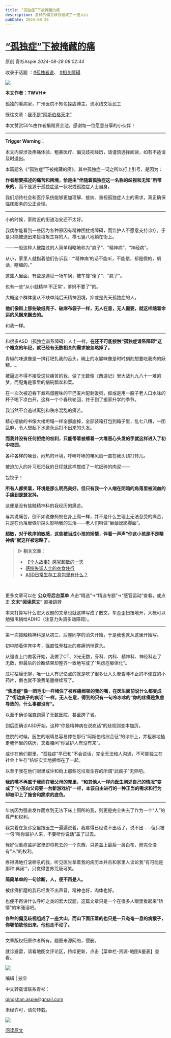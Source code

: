 ```yaml
---
title: “孤独症”下被掩藏的痛
description: 各种的偏见歧视组成了一座大山
pubDate: 2024-08-28
---
```


# [“孤独症”下被掩藏的痛](http://mp.weixin.qq.com/s?__biz=MzIyMzgyMjY5NQ==&mid=2247524100&idx=1&sn=92c38366a4513a78ac4876152b7268ec&chksm=e90f67f32c79a680cc96b9f2f697cafc5083481ee7222fc72259daca7f0ec015e471cc4bd1e1#rd)



原创  青衫Aspie    *2024-08-28 08:02:44*

收录于话题 ：[#孤独者说](https://mp.weixin.qq.com/mp/appmsgalbum?__biz=MzIyMzgyMjY5NQ==&action=getalbum&album_id=1799112142906769409#wechat_redirect "孤独者说")、 [#相关障碍](https://mp.weixin.qq.com/mp/appmsgalbum?__biz=MzIyMzgyMjY5NQ==&action=getalbum&album_id=1516372997148819457#wechat_redirect "相关障碍")



![](/assets/img/posts/2024-08-28-hidden-pain-under-autism-1.webp)

**本文作者：TWVH★**

孤独的看病家，广州医院不知名探店博主，流水线文盲民工

  

既往文章：[我不是“阿斯伯格天才”](http://mp.weixin.qq.com/s?__biz=MzIyMzgyMjY5NQ==&mid=2247523039&idx=1&sn=39c3a086ebc92258096a52b810f03346&chksm=e81a8cd7df6d05c1044ecb4c55a950c70b68c9a4e6bf890239af7d84a3c0f03bc824903021da&scene=21#wechat_redirect)



  

本文赞赏50%由作者捐赠资金池。感谢每一位愿意分享的小伙伴！

---

**Trigger Warning：**

本文内容涉及疼痛体验、粗暴医疗、偏见歧视经历，请谨慎选择阅读，如有不适请及时退出。

  

本篇题名《“孤独症”下被掩藏的痛》，其中孤独症一词之所以打上引号，是因为：

**作者想要描述的痛苦和困境，恰是由“伴随着孤独症这一名称的歧视和无知”所带来的**，而不是源于孤独症这一状况或孤独症人士自身。

我们期待社会和医疗系统能够更加理解、接纳、重视孤独症人士的需求，真正确保临床服务的公正合理。

  

---

  

小的时候，家附近的街道治安还不太好。

  

我偶尔能看到一些因为各种原因有精神困扰或障碍，而监护人不愿意支持诊疗，于是只能被迫出来捡垃圾生存的人，横七竖八地躺在街上。

  

——一般这种人被路过的人简单粗略地称为“疯子”、“精神病”、“神经病”。  

  

从小，家里人就指着他们告诉我：“‘精神病’的话不能听，不能信，都是假的，胡话，瞎编的。”

  

这些人里面，有些是遇见一场车祸，被车撞“傻了”、“疯了”。

  

也有一些“从小就精神‘不正常’，爹妈不要了”的。

  

大概这个群体里从不缺单纯后天精神困境，抑或是先天孤独症的人。

  

**他们像街上那些破纸壳子、破麻布袋子一样，无人在意，无人需要，就这样随着命运的风飘来飘去的。**

  

和我一样。


---


和很多ASD（孤独症谱系障碍）人士一样，**在还不可能接触“孤独症谱系障碍”这个概念的年纪，就已经有无数相关的需求被忽略掉了。**

  

青椒的味道像是一排钉耙扎我的舌头，碗上的水腥味像是时时刻刻想要吃我肉的妖精……

  

被逼迫不得不接受这些痛苦的我，做了无数像《西游记》里大战九九八十一难的梦，而配角是家里的锅碗瓢盆和菜。

  

在一次次被迫吞下煮鸡蛋腥味的干巴麦片配剩饭粥，抑或是用一股子老人口水味的杯子喝下凉白开，这样一个个春秋轮回，终于到了搬家升学的季节。

  

我当然不会逃过离别和秩序混乱的痛苦。

  

精心摆放的书像大楼坍塌一样全部崩掉，全部装箱打包到箱子里，乱七八糟，一团乱麻，令人想起下水道永远扣不出来的头发。

  

**而我并没有任何拒绝的权利，只能带着被缠着一大堆恶心头发的手就这样进入了初中校园。**

  

各种各样的噪音，闷热的环境，呼哧呼哧的电风扇一直在我头顶打转儿。

  

被迫加入的补习班把我的日程就这样搅成了一坨细碎的肉泥——

  

包饺子！

  

**所有人都笑着，环境是那么明亮美好，但只有我一个人缩在阴暗的角落里被流血的手痛到瑟瑟发抖。**

  

这便是没有接触精神科的我经历的痛苦。

  

与其说痛苦，倒不如说像蚂蚁在身上爬一样，并不是什么生理上无法忍受的痛苦，只是在角落里偶尔探头影响我的生活——老人们叫做“癞蛤蟆爬脚面”。

  

**超敏，对于秩序的敏感，这些被当成小孩的矫情，伴着一声声“你这小孩是不是精神病”就这样被忽略了。**

  

> **▷ 相关文章**：
> 
> +   [【个人故事】感官超敏的一天](http://mp.weixin.qq.com/s?__biz=MzIyMzgyMjY5NQ==&mid=2247484091&idx=1&sn=a77bb10250e94d74d73c24d096708943&chksm=e81914b3df6e9da5d167e019c53a71fb47f5d79066b7160b5f1e0386a754e49a28051d1c44a7&scene=21#wechat_redirect)
> +   [感统失调人士的衣食住行](http://mp.weixin.qq.com/s?__biz=MzIyMzgyMjY5NQ==&mid=2247485781&idx=1&sn=203839cdecd6edeea2ad88cb952e5d33&chksm=e8191f5ddf6e964b1d6cf566596d70fa266b97bf1e2d973392873d603bc7c6bbced30ad788b5&scene=21#wechat_redirect)
> +   [ASD日常生存工具包里有什么？](http://mp.weixin.qq.com/s?__biz=MzIyMzgyMjY5NQ==&mid=2247511917&idx=1&sn=b1997720586473ba5fef740ae7d868c6&chksm=e81ab965df6d3073d97e377f5fd3bb979ca5756678cc9fff18c0a59f87a0e73f59d333362fcd&scene=21#wechat_redirect)


​    

更多文章可以在 **公众号后台菜单** 点击“精选”→“精选专题”→“感官运动”查看，或点击 **文末“阅读原文”** 直接跳转

  

本来打算写什么宏大议题的文章也就这样写成了散文，车歪歪扭扭地开，大概可以勉强甩锅给ADHD（注意力失调多动障碍）。


---


第一次接触精神科是从初三，后座同学的消失开始，于是我也就从这里开始写。

  

初中随着体育中考，强直性脊柱炎的疼痛悄悄露头。

  

从强直上门做客开始，我做了CT、X光无数，骨科、内科、精神科、神经科走了无数，但最后的诊断结果却整齐一致地写成了“焦虑症躯体化”。

  

过程枯燥无聊，唯一让人有记忆点的就是吃了很多让人头晕昏睡不止的不便宜的小药片，倒也就不浪费笔墨继续写了。

  

**“焦虑症”像一团毛巾一样堵住了被疼痛绑架的我的嘴，在医生面前说什么都变成了“街边疯子的疯话”一样，无人在意，得到的只有一句冷冰冰的“你的疼痛是焦虑导致的，什么事都没有“。**

  

以至于确诊强直跑遍了无数医院，甚至跨了省。

  

到后面确诊ASD开始，这种“你是精神病在说疯话”的歧视则变本加厉。

  

住院的时候，医生的眼睛总容易停在那行“阿斯伯格综合征”的诊断上，并粗暴地抽走我怀里的病历，叉着腰问“你监护人有没有来”。

  

或许在他们那里，“孤独症”早已和“不会说话，完全无法和人沟通，不可能独立在社会上生存”结结实实地捆绑在了一起。

  

以至于我在他们眼里或许和街上那些吃垃圾生存的所谓“武疯子”无异吧。

  

**我的嘴不再属于我而在我父母的兜里，“和其他人一样向医生阐述自己的情况”变成了“小孩向父母要一台新游戏机”一样，本该自由进行的一种正当的需求和行为却被印上了施舍和跪求的底色。**


---


年初因为强直发作而疼到无法下床上厕所的我，则更是完全失去了作为一个“人”的尊严和权利。

  

我哭着在急诊室里跟医生一遍遍说着，我疼得已经说不出话了，说不出……但只被一句“叫你监护人来，不要听你说话”盖了过去。

  

我好似重症监护室里即将死去的一个东西，只差盖上最后一层白布，而完全没有“人”的权利。

  

疼得满地打滚嘶吼的我，听见医生拿着我的病历本并且和家里人谈论我“有可能是那种‘典闭’”，只觉得世界荒唐可笑。

  

**简简单单的一句诊断，人，便不再是人。**

  

被疼痛折磨的我已经发不出声音，精神也好，肉体也好。

  

也便不再讲什么呼吁之类的宏大议题，这篇文章只是一个在很多人眼里看起来“矫情”的牢骚话吧。

  

**各种的偏见歧视组成了一座大山，而山下面压着的也只是一只奄奄一息的病猴子，你哪怕放他出来，他也走不动了。**

  

---

文章版权归原作者所有。题图来源网络，侵删。

  

就诊避雷，请看地图文评论区，持续更新，点击【菜单栏-资源-地图&量表】查看。

![](/assets/img/posts/0-classic-A.webp)

编辑  |  披垒

  

中文转载请联系青衫：

qingshan.aspie@gmail.com

未经许可，请勿转载。

![](/assets/img/posts/0-classic-B.webp)

[阅读原文](https://mp.weixin.qq.com/mp/homepage?__biz=MzIyMzgyMjY5NQ==&hid=1&sn=f3f557bb16f4781bf487fe58efa0c15f#rd)